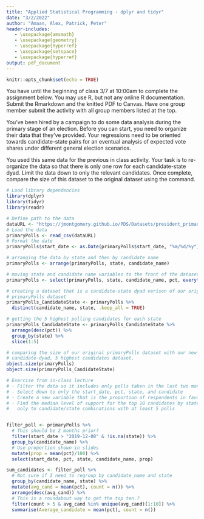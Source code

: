 ```yaml
---
title: "Applied Statistical Programming - dplyr and tidyr"
date: "3/2/2022"
author: "Amaan, Alex, Patrick, Peter"
header-includes:
   - \usepackage{amsmath}
   - \usepackage{geometry}
   - \usepackage{hyperref}
   - \usepackage{setspace}
   - \usepackage{hyperref}
output: pdf_document
---
```


```r
knitr::opts_chunk$set(echo = TRUE)
```

\textbf{Write the R code to answer the following questions. Write the code, and
then show what the computer returns when that code is run. Thoroughly comment
your solutions.}

You have until the beginning of class 3/7 at 10:00am to complete the assignment
below. You may use R, but not any online R documentation. Submit the Rmarkdown
and the knitted PDF to Canvas. Have one group member submit the activity with
all group members listed at the top.

\section*{\texttt{dplyr} \& \texttt{tidyr}}

You've been hired by a campaign to do some data analysis during the primary
stage of an election. Before you can start, you need to organize their data that
they've provided. Your regressions need to be oriented towards candidate-state
pairs for an eventual analysis of expected vote shares under different general
election scenarios.

You used this same data for the previous in class activity. Your task is to
re-organize the \texttt{primaryPolls} data so that there is only one row for
each candidate-state dyad. Limit the data down to only the relevant candidates.
Once complete, compare the size of this dataset to the original dataset using
the \texttt{object\_size} command.

```r
# Load library dependencies
library(dplyr)
library(tidyr)
library(readr)

# Define path to the data
dataURL <- "https://jmontgomery.github.io/PDS/Datasets/president_primary_polls_feb2020.csv"
# Load the data
primaryPolls <- read_csv(dataURL)
# Format the date
primaryPolls$start_date <- as.Date(primaryPolls$start_date, "%m/%d/%y")

# arranging the data by state and then by candidate name
primaryPolls <- arrange(primaryPolls, state, candidate_name)

# moving state and candidate name variables to the front of the dataset.
primaryPolls <- select(primaryPolls, state, candidate_name, pct, everything())

# creating a dataset that is a candidate-state dyad verison of our original
# primaryPolls dataset
primaryPolls_CandidateState <- primaryPolls %>%
  distinct(candidate_name, state, .keep_all = TRUE)

# getting the 5 highest polling candidates for each state
primaryPolls_CandidateState <- primaryPolls_CandidateState %>%
  arrange(desc(pct)) %>%
  group_by(state) %>%
  slice(1:5)

# comparing the size of our original primaryPolls dataset with our new
# candidate-dyad, 5 highest candidates dataset.
object.size(primaryPolls)
object.size(primaryPolls_CandidateState)
```

```r
# Exercise from in-class lecture
# - Filter the data so it includes only polls taken in the last two months
# - Select down to only the start_date, pct, state, and candidate
# - Create a new variable that is the proportion of respondents in favor
# - Find the median level of support for the top 10 candidates by state limited
#   only to candidate/state combinations with at least 5 polls


filter_poll <- primaryPolls %>%
  # This should be 2 months prior?
  filter(start_date > "2019-12-08" & !is.na(state)) %>%
  group_by(candidate_name) %>%
  # Use proportion shown in slides
  mutate(prop = mean(pct)/100) %>%
  select(start_date, pct, state, candidate_name, prop)

sum_candidates <- filter_poll %>%
  # Not sure if I need to regroup by candidate_name and state
  group_by(candidate_name, state) %>%
  mutate(avg_cand = mean(pct), count = n()) %>%
  arrange(desc(avg_cand)) %>%
  # This is a roundabout way to get the top ten.?
  filter(count > 5 & avg_cand %in% unique(avg_cand)[1:10]) %>%
  summarise(Average_candidate = mean(pct), count = n())
```


